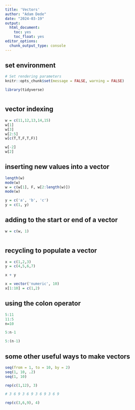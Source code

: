 ```yaml
---
title: 'Vectors'
author: "Adam Dede"
date: "2024-03-19"
output:
  html_document:
    toc: yes
    toc_float: yes
editor_options:
  chunk_output_type: console
---
```



## set environment

```r

# Set rendering parameters
knitr::opts_chunk$set(message = FALSE, warning = FALSE)

library(tidyverse)



```

## vector indexing

```r

w = c(11,12,13,14,15)
w[1]
w[3]
w[2:5]
w[c(T,T,F,T,F)]

w[-2]
w[2]


```
## inserting new values into a vector
```r

length(w)
mode(w)
w = c(w[1], F, w[2:length(w)])
mode(w)

y = c('a', 'b', 'c')
y = c(1, y)


```

## adding to the start or end of a vector
```r

w = c(w, 1)



```

## recycling to populate a vector
```r
x = c(1,2,3)
y = c(4,5,6,7)

x + y

x = vector('numeric', 10)
x[1:10] = c(1,2)


```
## using the colon operator
```r

5:11
11:5
n=10

5:n-1

5:(n-1)


```
## some other useful ways to make vectors
```r
seq(from = 1, to = 10, by = 2)
seq(1, 10, .2)
seq(1, 10)

rep(c(1,12), 3)

# 3 6 9 3 6 9 3 6 9 3 6 9

rep(c(3,6,9), 4)


```
